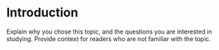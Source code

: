 # Introduction
Explain why you chose this topic, and the questions you are interested in studying. Provide context for readers who are not familiar with the topic.


